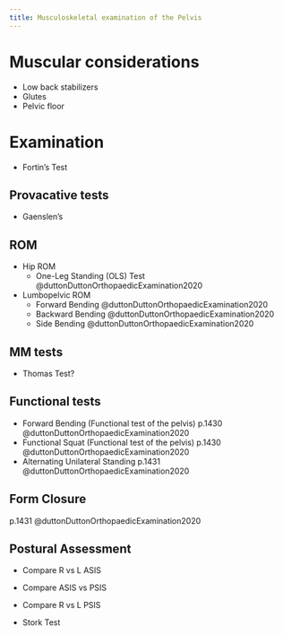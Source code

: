 ```yaml
---
title: Musculoskeletal examination of the Pelvis
---
```




# Muscular considerations

- Low back stabilizers
- Glutes
- Pelvic floor




# Examination

- Fortin's Test

## Provacative tests

- Gaenslen's

## ROM

- Hip ROM
    - One-Leg Standing (OLS) Test @duttonDuttonOrthopaedicExamination2020
- Lumbopelvic ROM
    - Forward Bending @duttonDuttonOrthopaedicExamination2020 
    - Backward Bending @duttonDuttonOrthopaedicExamination2020 
    - Side Bending @duttonDuttonOrthopaedicExamination2020 


## MM tests

- Thomas Test?


## Functional tests

- Forward Bending (Functional test of the pelvis) p.1430 @duttonDuttonOrthopaedicExamination2020 
- Functional Squat (Functional test of the pelvis) p.1430 @duttonDuttonOrthopaedicExamination2020 
- Alternating Unilateral Standing p.1431 @duttonDuttonOrthopaedicExamination2020 

## Form Closure

p.1431 @duttonDuttonOrthopaedicExamination2020 

## Postural Assessment

- Compare R vs L ASIS
- Compare ASIS vs PSIS
- Compare R vs L PSIS


- Stork Test